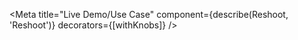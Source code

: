 

<Meta
  title="Live Demo/Use Case"
  component={describe(Reshoot, 'Reshoot')}
  decorators={[withKnobs]}
/>

<Preview>
  <Story name="Gallery (LQIP)">
    <Gallery
      _s={select(
        'State',
        {
          AUTO: null,
          MANUAL: 0,
          OFFLINE: 1,
          ERROR: 2,
          HIDDEN: 3,
          LOADING: 4,
          FADING: 5,
          LOADED: 6,
        },
        null
      )}
      disablePlaceholder={false}
    />
  </Story>
</Preview>

<Preview>
  <Story name="Gallery (Color)">
    <Gallery
      _s={select(
        'State',
        {
          AUTO: null,
          MANUAL: 0,
          OFFLINE: 1,
          ERROR: 2,
          HIDDEN: 3,
          LOADING: 4,
          FADING: 5,
          LOADED: 6,
        },
        null
      )}
      disablePlaceholder={true}
    />
  </Story>
</Preview>
